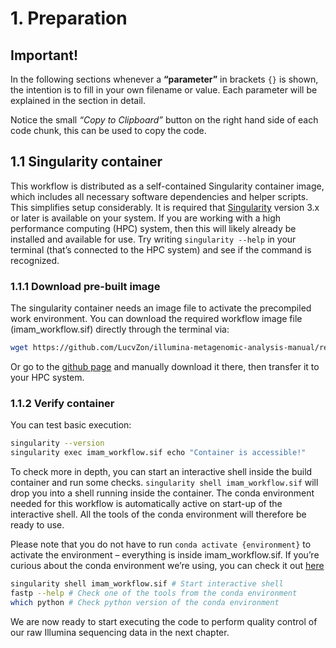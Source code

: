 # 1. Preparation {.unnumbered}

::: callout-warning
# Important!

In the following sections whenever a **"parameter"** in brackets `{}` is shown, the intention is to fill in your own filename or value. Each parameter will be explained in the section in detail.
:::

::: callout-tip
Notice the small *"Copy to Clipboard"* button on the right hand side of each code chunk, this can be used to copy the code.
:::

## 1.1 Singularity container {.unnumbered}

This workflow is distributed as a self-contained Singularity container image, which includes all necessary software dependencies and helper scripts. This simplifies setup considerably. It is required that [Singularity](https://docs.sylabs.io/guides/3.5/user-guide/introduction.html){target="_blank"} version 3.x or later is available on your system. If you are working with a high performance computing (HPC) system, then this will likely already be installed and available for use. Try writing `singularity --help` in your terminal (that's connected to the HPC system) and see if the command is recognized.

### 1.1.1 Download pre-built image {.unnumbered}

The singularity container needs an image file to activate the precompiled work environment. You can download the required workflow image file (imam_workflow.sif) directly through the terminal via:

``` bash
wget https://github.com/LucvZon/illumina-metagenomic-analysis-manual/releases/download/v1.0.1/imam_workflow.sif
```

Or go to the [github page](https://github.com/LucvZon/illumina-metagenomic-analysis-manual/releases/tag/v1.0.1){target="_blank"} and manually download it there, then transfer it to your HPC system.

### 1.1.2 Verify container {.unnumbered}

You can test basic execution:

``` bash
singularity --version
singularity exec imam_workflow.sif echo "Container is accessible!"
```

To check more in depth, you can start an interactive shell inside the build container and run some checks. `singularity shell imam_workflow.sif` will drop you into a shell running inside the container. The conda environment needed for this workflow is automatically active on start-up of the interactive shell. All the tools of the conda environment will therefore be ready to use.

Please note that you do not have to run `conda activate {environment}` to activate the environment – everything is inside imam_workflow.sif. If you're curious about the conda environment we're using, you can check it out [here](https://github.com/LucvZon/illumina-metagenomic-analysis-manual/blob/main/envs/environment.yml){target="_blank"}

``` bash
singularity shell imam_workflow.sif # Start interactive shell
fastp --help # Check one of the tools from the conda environment
which python # Check python version of the conda environment
```

::: callout-note
We are now ready to start executing the code to perform quality control of our raw Illumina sequencing data in the next chapter.
:::
